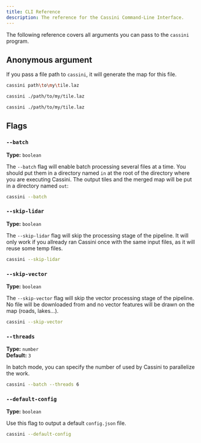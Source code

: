 ```yaml
---
title: CLI Reference
description: The reference for the Cassini Command-Line Interface.
---
```



The following reference covers all arguments you can pass to the `cassini` program.

## Anonymous argument

If you pass a <GlossaryLink slug="lidar" /> file path to `cassini`, it will generate the map for this file.

<Tabs syncKey="os">
  <TabItem label="Windows" icon="seti:windows">

```sh frame="none"
cassini path\to\my\tile.laz
```

  </TabItem>
  
  <TabItem label="macOS" icon="apple">

```sh frame="none"
cassini ./path/to/my/tile.laz
```

  </TabItem>

  <TabItem label="Linux" icon="linux">

```sh frame="none"
cassini ./path/to/my/tile.laz
```

  </TabItem>
</Tabs>

## Flags

### `--batch`

<p>

**Type:** `boolean`<br />

</p>

The `--batch` flag will enable batch processing several <GlossaryLink slug="lidar" /> files at a time. You should put them in a directory named `in` at the root of the directory where you are executing Cassini. The output tiles and the merged map will be put in a directory named `out`:

```sh frame="none"
cassini --batch
```

### `--skip-lidar`

<p>

**Type:** `boolean`<br />

</p>

The `--skip-lidar` flag will skip the <GlossaryLink slug="lidar" /> processing stage of the pipeline. It will only work if you allready ran Cassini once with the same input files, as it will reuse some temp files.

```sh frame="none"
cassini --skip-lidar
```

### `--skip-vector`

<p>

**Type:** `boolean`<br />

</p>

The `--skip-vector` flag will skip the vector processing stage of the pipeline. No file will be downloaded from <GlossaryLink slug="osm" /> and no vector features will be drawn on the map (roads, lakes...).

```sh frame="none"
cassini --skip-vector
```

### `--threads`

<p>

**Type:** `number`<br />
**Default:** `3`

</p>

In batch mode, you can specify the number of <GlossaryLink slug="thread" label="threads" /> used by Cassini to parallelize the work.

```sh frame="none"
cassini --batch --threads 6
```

### `--default-config`

<p>

**Type:** `boolean`<br />

</p>

Use this flag to output a default `config.json` file.

```sh frame="none"
cassini --default-config
```

